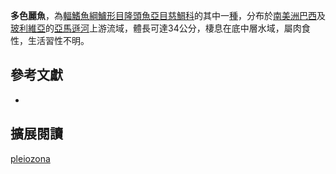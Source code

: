 {{Speciesbox
| name = 多色麗魚
| status = NE
| status_system = IUCN3.1
| image = 
| image_width = 260px
| image_caption = 
| genus = Cichla
| species = pleiozona
| authority = Kullander & Ferreira, 2006
| synonyms = 
}}
'''多色麗魚'''，為[[輻鰭魚綱|輻鰭魚綱]][[鱸形目|鱸形目]][[隆頭魚亞目|隆頭魚亞目]][[慈鯛科|慈鯛科]]的其中一[[種|種]]，分布於[[南美洲|南美洲]][[巴西|巴西]]及[[玻利維亞|玻利維亞]]的[[亞馬遜河|亞馬遜河]]上游流域，體長可達34公分，棲息在底中層水域，屬肉食性，生活習性不明。

== 參考文獻 ==
*{{FishBase_species|genus=Cichla|species=pleiozona|year=2013|month=6}}

== 擴展閱讀 ==
{{refbegin}}
{{wikispecies-inline|Cichla pleiozona|多色麗魚}}
{{refend}}
{{Taxonbar|from=Q5904675}}

[[Category:麗魚屬|pleiozona]]


{{鱸形目小作品}}
